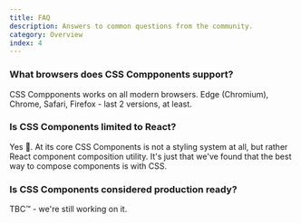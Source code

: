 ```yaml
---
title: FAQ
description: Answers to common questions from the community.
category: Overview
index: 4
---
```


### What browsers does CSS Compponents support?

CSS Compponents works on all modern browsers. Edge (Chromium), Chrome, Safari, Firefox - last 2 versions, at least.

### Is CSS Components limited to React?

Yes 🤷. At its core CSS Components is not a styling system at all, but rather React component composition utility. It's just that we've found that the best way to compose components is with CSS.

### Is CSS Components considered production ready?

TBC™ - we're still working on it.
